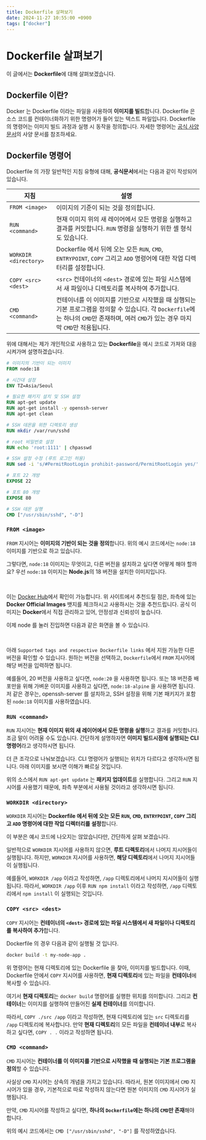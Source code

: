 ```yaml
---
title: Dockerfile 살펴보기
date: 2024-11-27 10:55:00 +0900
tags: ["docker"]
---
```



# Dockerfile 살펴보기

이 글에서는 **Dockerfile**에 대해 살펴보겠습니다.

## Dockerfile 이란?

Docker 는 Dockerfile 이라는 파일을 사용하여 **이미지를 빌드**합니다.
Dockerfile 은 소스 코드를 컨테이너화하기 위한 명령어가 들어 있는 텍스트 파일입니다.
Dockerfile의 명령어는 이미지 빌드 과정과 실행 시 동작을 정의합니다.
자세한 명령어는 [공식 사양 문서](https://docs.docker.com/reference/dockerfile/)의 사양 문서를 참조하세요.

## Dockerfile 명령어

Dockerfile 의 가장 일반적인 지침 유형에 대해, **공식문서**에서는 다음과 같이 작성되어 있습니다.

| 지침                   | 설명                                                                                                                                                 |
|-----------------------|-----------------------------------------------------------------------------------------------------------------------------------------------------|
| `FROM <image>`        | 이미지의 기준이 되는 것을 정의합니다.                                                                                                                        |
| `RUN <command>`       | 현재 이미지 위의 새 레이어에서 모든 명령을 실행하고 결과를 커밋합니다. `RUN` 명령을 실행하기 위한 셸 형식도 있습니다.                                                         |
| `WORKDIR <directory>` | Dockerfile 에서 뒤에 오는 모든 `RUN`, `CMD`, `ENTRYPOINT`, `COPY` 그리고 `ADD` 명령어에 대한 작업 디렉터리를 설정합니다.                                            |
| `COPY <src> <dest>`   | `<src>` 컨테이너의 `<dest>` 경로에 있는 파일 시스템에서 새 파일이나 디렉토리를 복사하여 추가합니다.                                                                     |
| `CMD <command>`       | 컨테이너를 이 이미지를 기반으로 시작했을 때 실행되는 기본 프로그램을 정의할 수 있습니다. 각 `Dockerfile`에는 하나의 `CMD`만 존재하며, 여러 `CMD`가 있는 경우 마지막 `CMD`만 적용됩니다. |

위에 대해서는 제가 개인적으로 사용하고 있는 **Dockerfile**을 예시 코드로 가져와 대응시켜가며 설명하겠습니다.

```dockerfile filename="Dockerfile" copy
# 이미지의 기반이 되는 이미지
FROM node:18

# 시간대 설정
ENV TZ=Asia/Seoul

# 필요한 패키지 설치 및 SSH 설정
RUN apt-get update
RUN apt-get install -y openssh-server
RUN apt-get clean

# SSH 데몬을 위한 디렉토리 생성
RUN mkdir /var/run/sshd

# root 비밀번호 설정
RUN echo 'root:1111' | chpasswd

# SSH 설정 수정 (루트 로그인 허용)
RUN sed -i 's/#PermitRootLogin prohibit-password/PermitRootLogin yes/' /etc/ssh/sshd_config

# 포트 22 개방
EXPOSE 22

# 포트 80 개방
EXPOSE 80

# SSH 데몬 실행
CMD ["/usr/sbin/sshd", "-D"]
```

### `FROM <image>`

`FROM` 지시어는 **이미지의 기반이 되는 것을 정의**합니다.
위의 예시 코드에서는 `node:18` 이미지를 기반으로 하고 있습니다.

그렇다면, `node:18` 이미지는 무엇이고, 다른 버전을 설치하고 싶다면 어떻게 해야 할까요?
우선 `node:18` 이미지는 **Node.js**의 18 버전을 설치한 이미지입니다.

<br />
<NextraImages name="dockerhub-filter-node" />

이는 [Docker Hub](https://hub.docker.com/search?q=node%3A18&badges=official)에서 확인이 가능합니다.
위 사이트에서 추천드릴 점은, 좌측에 있는 **Docker Official Images** 뱃지를 체크하시고 사용하시는 것을 추천드립니다.
공식 이미지는 **Docker**에서 직접 관리하고 있어, 안정성과 신뢰성이 높습니다.

이제 node 를 눌러 진입하면 다음과 같은 화면을 볼 수 있습니다.

<br />
<NextraImages name="dockerhub-overview-node" />

아래 `Supported tags and respective Dockerfile links` 에서 지원 가능한 다른 버전을 확인할 수 있습니다.
원하는 버전을 선택하고, `Dockerfile`에서 `FROM` 지시어에 해당 버전을 입력하면 됩니다.

예를들어, 20 버전을 사용하고 싶다면, `node:20` 을 사용하면 됩니다.
또는 18 버전중 배포만을 위해 가벼운 이미지를 사용하고 싶다면, `node:18-alpine` 을 사용하면 됩니다.
저 같은 경우는, openssh-server 를 설치하고, SSH 설정을 위해 기본 패키지가 포함된 `node:18` 이미지를 사용하였습니다.

### `RUN <command>`

`RUN` 지시어는 **현재 이미지 위의 새 레이어에서 모든 명령을 실행**하고 결과를 커밋합니다.<br />
조금 말이 어려울 수도 있습니다.
간단하게 설명하자면 **이미지 빌드시점에 실행되는 CLI 명령어**라고 생각하시면 됩니다.

더 큰 조각으로 나눠보겠습니다. CLI 명령어가 실행되는 위치가 다르다고 생각하시면 됩니다.
아래 이미지를 보시면 이해가 빠르실 것입니다.

<NextraImages name="docker-run_vs_nomal" />

위의 소스에서 `RUN apt-get update` 는 **패키지 업데이트**를 실행합니다.
그리고 `RUN` 지시어를 사용했기 때문에, 좌측 부분에서 사용될 것이라고 생각하시면 됩니다.

### `WORKDIR <directory>`

`WORKDIR` 지시어는 **Dockerfile 에서 뒤에 오는 모든 `RUN`, `CMD`, `ENTRYPOINT`, `COPY` 그리고 `ADD` 명령어에 대한 작업 디렉터리를 설정**합니다.

이 부분은 예시 코드에 나오지는 않았습니다만, 간단하게 살펴 보겠습니다.

일반적으로 `WORKDIR` 지시어를 사용하지 않으면, **루트 디렉토리**에서 나머지 지시어들이 실행됩니다.
하지만, `WORKDIR` 지시어를 사용하면, **해당 디렉토리**에서 나머지 지시어들이 실행됩니다.

예를들어, `WORKDIR /app` 이라고 작성하면, `/app` 디렉토리에서 나머지 지시어들이 실행됩니다.
따라서, `WORKDIR /app` 이후 `RUN npm install` 이라고 작성하면, `/app` 디렉토리에서 `npm install` 이 실행되는 것입니다.


### `COPY <src> <dest>`

`COPY` 지시어는 **컨테이너의 `<dest>` 경로에 있는 파일 시스템에서 새 파일이나 디렉토리를 복사하여 추가**합니다.

Dockerfile 의 경우 다음과 같이 실행될 것 입니다.

```bash
docker build -t my-node-app .
```

위 명령어는 현재 디렉토리에 있는 Dockerfile 을 찾아, 이미지를 빌드합니다.
이때, Dockerfile 안에서 `COPY` 지시어를 사용하면, **현재 디렉토리**에 있는 파일을 **컨테이너**에 복사할 수 있습니다.

여기서 **현재 디렉토리**는 `docker build` 명령어를 실행한 위치를 의미합니다.
그리고 **컨테이너**는 이미지를 실행하여 만들어진 **실제 컨테이너**를 의미합니다.

따라서, `COPY ./src /app` 이라고 작성하면, 현재 디렉토리에 있는 `src` 디렉토리를 `/app` 디렉토리에 복사합니다.
만약 **현재 디렉토리**의 모든 파일을 **컨테이너 내부**로 복사하고 싶다면, `COPY . .` 이라고 작성하면 됩니다.

### `CMD <command>`

`CMD` 지시어는 **컨테이너를 이 이미지를 기반으로 시작했을 때 실행되는 기본 프로그램을 정의**할 수 있습니다.

사실상 `CMD` 지시어는 상속의 개념을 가지고 있습니다.
따라서, 원본 이미지에서 `CMD` 지시어가 있을 경우, 기본적으로 따로 작성하지 않는다면 원본 이미지의 `CMD` 지시어가 실행됩니다.

만약, `CMD` 지시어를 작성하고 싶다면, **하나의 `Dockerfile`에는 하나의 `CMD`만 존재**해야 합니다.

위의 예시 코드에서는 `CMD ["/usr/sbin/sshd", "-D"]` 를 작성하였습니다.